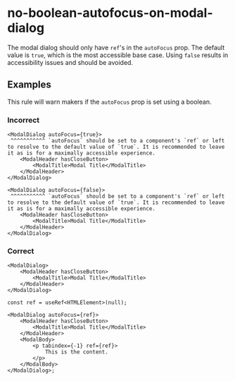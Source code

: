 # no-boolean-autofocus-on-modal-dialog

The modal dialog should only have `ref`'s in the `autoFocus` prop. The default value is `true`,
which is the most accessible base case. Using `false` results in accessibility issues and should be
avoided.

## Examples

This rule will warn makers if the `autoFocus` prop is set using a boolean.

### Incorrect

```tsx
<ModalDialog autoFocus={true}>
 ^^^^^^^^^^^ `autoFocus` should be set to a component's `ref` or left to resolve to the default value of `true`. It is recommended to leave it as is for a maximally accessible experience.
	<ModalHeader hasCloseButton>
		<ModalTitle>Modal Title</ModalTitle>
	</ModalHeader>
</ModalDialog>

<ModalDialog autoFocus={false}>
 ^^^^^^^^^^^ `autoFocus` should be set to a component's `ref` or left to resolve to the default value of `true`. It is recommended to leave it as is for a maximally accessible experience.
	<ModalHeader hasCloseButton>
		<ModalTitle>Modal Title</ModalTitle>
	</ModalHeader>
</ModalDialog>
```

### Correct

```tsx
<ModalDialog>
	<ModalHeader hasCloseButton>
		<ModalTitle>Modal Title</ModalTitle>
	</ModalHeader>
</ModalDialog>
```

```tsx
const ref = useRef<HTMLElement>(null);

<ModalDialog autoFocus={ref}>
	<ModalHeader hasCloseButton>
		<ModalTitle>Modal Title</ModalTitle>
	</ModalHeader>
	<ModalBody>
		<p tabindex={-1} ref={ref}>
			This is the content.
		</p>
	</ModalBody>
</ModalDialog>;
```
